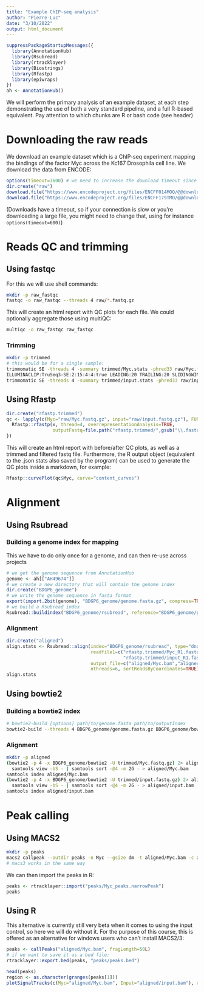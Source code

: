 ```yaml
---
title: "Example ChIP-seq analysis"
author: "Pierre-Luc"
date: "3/10/2022"
output: html_document
---
```


```r
suppressPackageStartupMessages({
  library(AnnotationHub)
  library(Rsubread)
  library(rtracklayer)
  library(Biostrings)
  library(Rfastp)
  library(epiwraps)
})
ah <- AnnotationHub()
```

We will perform the primary analysis of an example dataset, at each step demonstrating the use of both a very standard pipeline, and a full R-based equivalent. Pay attention to which chunks are R or bash code (see header)

# Downloading the raw reads

We download an example dataset which is a ChIP-seq experiment mapping the bindings
of the factor Myc across the Kc167 Drosophila cell line.
We download the data from ENCODE:

```r
options(timeout=3600) # we need to increase the download timeout since the file is large and cnx slow
dir.create("raw")
download.file("https://www.encodeproject.org/files/ENCFF014MOQ/@@download/ENCFF014MOQ.fastq.gz", dest="raw/Myc.fastq.gz", mode = "wb")
download.file("https://www.encodeproject.org/files/ENCFF179TMO/@@download/ENCFF179TMO.fastq.gz", dest="raw/input.fastq.gz", mode="wb")
```

(Downloads have a timeout, so if your connection is slow or you're downloading a large file, you might need to change that, using for instance `options(timeout=600)`)

# Reads QC and trimming

## Using fastqc 

For this we will use shell commands:

```bash
mkdir -p raw_fastqc
fastqc -o raw_fastqc --threads 4 raw/*.fastq.gz
```

This will create an html report with QC plots for each file. We could optionally aggregate those using multiQC:

```bash
multiqc -o raw_fastqc raw_fastqc
```


### Trimming

```bash
mkdir -p trimmed
# this would be for a single sample:
trimmomatic SE -threads 4 -summary trimmed/Myc.stats -phred33 raw/Myc.fastq.gz trimmed/Myc.fastq.gz \
ILLUMINACLIP:TruSeq3-SE:2:15:4:4:true LEADING:20 TRAILING:20 SLIDINGWINDOW:4:15 MINLEN:25
trimmomatic SE -threads 4 -summary trimmed/input.stats -phred33 raw/input.fastq.gz trimmed/input.fastq.gz ILLUMINACLIP:TruSeq3-SE:2:15:4:4:true LEADING:20 TRAILING:20 SLIDINGWINDOW:4:15 MINLEN:25
```

## Using Rfastp

```r
dir.create("rfastp.trimmed")
qc <- lapply(c(Myc="raw/Myc.fastq.gz", input="raw/input.fastq.gz"), FUN=function(x){
  Rfastp::rfastp(x, thread=4, overrepresentationAnalysis=TRUE,
                 outputFastq=file.path("rfastp.trimmed/",gsub("\\.fastq\\.gz$","",basename(x))))
})
```

This will create an html report with before/after QC plots, as well as a trimmed
and filtered fastq file. Furthermore, the R output object (equivalent to the .json 
stats also saved by the program) can be used to generate the QC plots inside a
markdown, for example:

```r
Rfastp::curvePlot(qc$Myc, curve="content_curves")
```


# Alignment

## Using Rsubread

### Building a genome index for mapping

This we have to do only once for a genome, and can then re-use across projects

```r
# we get the genome sequence from AnnotationHub
genome <- ah[["AH49674"]]
# we create a new directory that will contain the genome index
dir.create("BDGP6_genome")
# we write the genome sequence in fasta format
export(import.2bit(genome), "BDGP6_genome/genome.fasta.gz", compress=TRUE)
# we build a Rsubread index
Rsubread::buildindex("BDGP6_genome/rsubread", reference="BDGP6_genome/genome.fasta.gz")
```

### Alignment

```r
dir.create("aligned")
align.stats <- Rsubread::align(index="BDGP6_genome/rsubread", type="dna",
                               readfile1=c("rfastp.trimmed/Myc_R1.fastq.gz", 
                                           "rfastp.trimmed/input_R1.fastq.gz"),
                               output_file=c("aligned/Myc.bam","aligned/input.bam"),
                               nthreads=6, sortReadsByCoordinates=TRUE)
align.stats
```


## Using bowtie2

### Building a bowtie2 index

```bash
# bowtie2-build [options] path/to/genome.fasta path/to/outputIndex
bowtie2-build --threads 4 BDGP6_genome/genome.fasta.gz BDGP6_genome/bowtie2
```

### Alignment

```bash
mkdir -p aligned
(bowtie2 -p 4 -x BDGP6_genome/bowtie2 -U trimmed/Myc.fastq.gz) 2> aligned/Myc.bowtie2 |\
  samtools view -bS - | samtools sort -@4 -m 2G - > aligned/Myc.bam
samtools index aligned/Myc.bam
(bowtie2 -p 4 -x BDGP6_genome/bowtie2 -U trimmed/input.fastq.gz) 2> aligned/input.bowtie2 |\
  samtools view -bS - | samtools sort -@4 -m 2G - > aligned/input.bam
samtools index aligned/input.bam
```

# Peak calling

## Using MACS2

```bash
mkdir -p peaks
macs2 callpeak --outdir peaks -n Myc --gsize dm -t aligned/Myc.bam -c aligned/input.bam
# macs3 works in the same way
```

We can then import the peaks in R:

```r
peaks <- rtracklayer::import("peaks/Myc_peaks.narrowPeak")
peaks
```


## Using R

This alternative is currently still very beta when it comes to using the input control, so here we will do without it. For the purpose of this course, this is offered as an alternative for windows users who can't install MACS2/3:

```r
peaks <- callPeaks("aligned/Myc.bam", fragLength=50L)
# if we want to save it as a bed file:
rtracklayer::export.bed(peaks, "peaks/peaks.bed")
```

```r
head(peaks)
region <- as.character(granges(peaks[1]))
plotSignalTracks(c(Myc="aligned/Myc.bam", Input="aligned/input.bam"), region=region)
```

